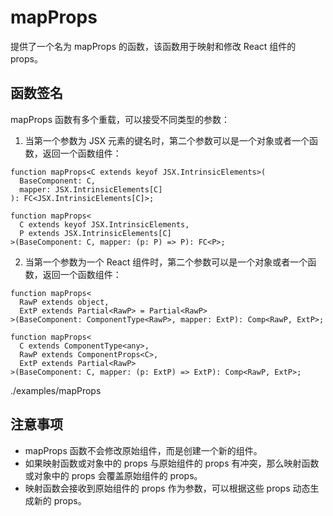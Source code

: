 # mapProps

提供了一个名为 mapProps 的函数，该函数用于映射和修改 React 组件的 props。

## 函数签名

mapProps 函数有多个重载，可以接受不同类型的参数：

1. 当第一个参数为 JSX 元素的键名时，第二个参数可以是一个对象或者一个函数，返回一个函数组件：

```tsx
function mapProps<C extends keyof JSX.IntrinsicElements>(
  BaseComponent: C,
  mapper: JSX.IntrinsicElements[C]
): FC<JSX.IntrinsicElements[C]>;

function mapProps<
  C extends keyof JSX.IntrinsicElements,
  P extends JSX.IntrinsicElements[C]
>(BaseComponent: C, mapper: (p: P) => P): FC<P>;
```

2. 当第一个参数为一个 React 组件时，第二个参数可以是一个对象或者一个函数，返回一个函数组件：

```tsx
function mapProps<
  RawP extends object,
  ExtP extends Partial<RawP> = Partial<RawP>
>(BaseComponent: ComponentType<RawP>, mapper: ExtP): Comp<RawP, ExtP>;

function mapProps<
  C extends ComponentType<any>,
  RawP extends ComponentProps<C>,
  ExtP extends Partial<RawP>
>(BaseComponent: C, mapper: (p: ExtP) => ExtP): Comp<RawP, ExtP>;
```

<emaple-inset>./examples/mapProps</emaple-inset>

## 注意事项

- mapProps 函数不会修改原始组件，而是创建一个新的组件。
- 如果映射函数或对象中的 props 与原始组件的 props 有冲突，那么映射函数或对象中的 props 会覆盖原始组件的 props。
- 映射函数会接收到原始组件的 props 作为参数，可以根据这些 props 动态生成新的 props。
